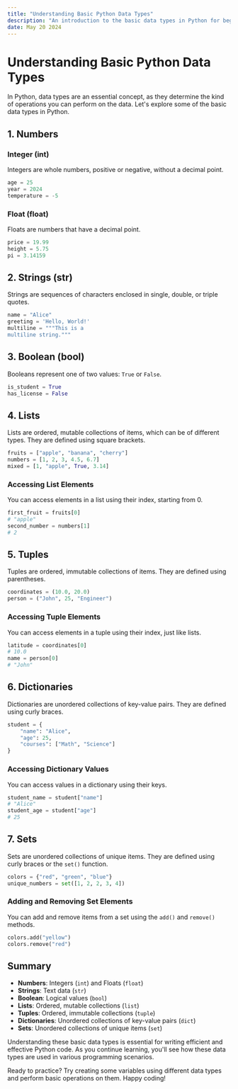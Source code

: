 ```yaml
---
title: "Understanding Basic Python Data Types"
description: "An introduction to the basic data types in Python for beginners."
date: May 20 2024
---
```



# Understanding Basic Python Data Types

In Python, data types are an essential concept, as they determine the kind of operations you can perform on the data. Let's explore some of the basic data types in Python.

## 1. Numbers

### Integer (int)
Integers are whole numbers, positive or negative, without a decimal point.

```python
age = 25
year = 2024
temperature = -5
```

### Float (float)
Floats are numbers that have a decimal point.

```python
price = 19.99
height = 5.75
pi = 3.14159
```

## 2. Strings (str)
Strings are sequences of characters enclosed in single, double, or triple quotes.

```python
name = "Alice"
greeting = 'Hello, World!'
multiline = """This is a
multiline string."""
```

## 3. Boolean (bool)
Booleans represent one of two values: `True` or `False`.

```python
is_student = True
has_license = False
```

## 4. Lists
Lists are ordered, mutable collections of items, which can be of different types. They are defined using square brackets.

```python
fruits = ["apple", "banana", "cherry"]
numbers = [1, 2, 3, 4.5, 6.7]
mixed = [1, "apple", True, 3.14]
```

### Accessing List Elements
You can access elements in a list using their index, starting from 0.

```python
first_fruit = fruits[0]  
# "apple"
second_number = numbers[1]  
# 2
```

## 5. Tuples
Tuples are ordered, immutable collections of items. They are defined using parentheses.

```python
coordinates = (10.0, 20.0)
person = ("John", 25, "Engineer")
```

### Accessing Tuple Elements
You can access elements in a tuple using their index, just like lists.

```python
latitude = coordinates[0]  
# 10.0
name = person[0]  
# "John"
```

## 6. Dictionaries
Dictionaries are unordered collections of key-value pairs. They are defined using curly braces.

```python
student = {
    "name": "Alice",
    "age": 25,
    "courses": ["Math", "Science"]
}
```

### Accessing Dictionary Values
You can access values in a dictionary using their keys.

```python
student_name = student["name"]  
# "Alice"
student_age = student["age"]  
# 25
```

## 7. Sets
Sets are unordered collections of unique items. They are defined using curly braces or the `set()` function.

```python
colors = {"red", "green", "blue"}
unique_numbers = set([1, 2, 2, 3, 4])
```

### Adding and Removing Set Elements
You can add and remove items from a set using the `add()` and `remove()` methods.

```python
colors.add("yellow")
colors.remove("red")
```

## Summary

- **Numbers**: Integers (`int`) and Floats (`float`)
- **Strings**: Text data (`str`)
- **Boolean**: Logical values (`bool`)
- **Lists**: Ordered, mutable collections (`list`)
- **Tuples**: Ordered, immutable collections (`tuple`)
- **Dictionaries**: Unordered collections of key-value pairs (`dict`)
- **Sets**: Unordered collections of unique items (`set`)

Understanding these basic data types is essential for writing efficient and effective Python code. As you continue learning, you'll see how these data types are used in various programming scenarios.

Ready to practice? Try creating some variables using different data types and perform basic operations on them. Happy coding!
